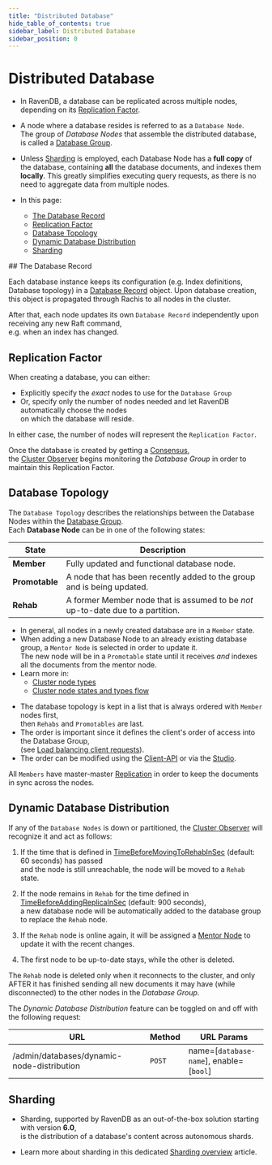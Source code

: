 ```yaml
---
title: "Distributed Database"
hide_table_of_contents: true
sidebar_label: Distributed Database
sidebar_position: 0
---
```



# Distributed Database
<Admonition type="note" title="">

* In RavenDB, a database can be replicated across multiple nodes, depending on its [Replication Factor](../../../server/clustering/distribution/distributed-database.mdx#replication-factor).  

* A node where a database resides is referred to as a `Database Node`.  
  The group of _Database Nodes_ that assemble the distributed database, is called a [Database Group](../../../studio/database/settings/manage-database-group.mdx).  

* Unless [Sharding](../../../server/clustering/distribution/distributed-database.mdx#sharding) is employed,
  each Database Node has a **full copy** of the database, containing **all** the database documents, and indexes them **locally**.
  This greatly simplifies executing query requests, as there is no need to aggregate data from multiple nodes.
  
* In this page:  
  * [The Database Record](../../../server/clustering/distribution/distributed-database.mdx#the-database-record)  
  * [Replication Factor](../../../server/clustering/distribution/distributed-database.mdx#replication-factor)  
  * [Database Topology](../../../server/clustering/distribution/distributed-database.mdx#database-topology)  
  * [Dynamic Database Distribution](../../../server/clustering/distribution/distributed-database.mdx#dynamic-database-distribution)  
  * [Sharding](../../../server/clustering/distribution/distributed-database.mdx#sharding)  

</Admonition>
## The Database Record

Each database instance keeps its configuration (e.g. Index definitions, Database topology) in a [Database Record](../../../client-api/operations/server-wide/create-database.mdx) object.
Upon database creation, this object is propagated through Rachis to all nodes in the cluster.  

After that, each node updates its own `Database Record` independently upon receiving any new Raft command,  
e.g. when an index has changed.  



## Replication Factor

When creating a database, you can either:

* Explicitly specify the _exact_ nodes to use for the `Database Group`
* Or, specify only the number of nodes needed and let RavenDB automatically choose the nodes  
  on which the database will reside.

In either case, the number of nodes will represent the `Replication Factor`.

Once the database is created by getting a [Consensus](../../../server/clustering/rachis/consensus-operations.mdx),  
the [Cluster Observer](../../../server/clustering/distribution/cluster-observer.mdx) begins monitoring the _Database Group_ in order to maintain this Replication Factor.



## Database Topology

The `Database Topology` describes the relationships between the Database Nodes within the [Database Group](../../../studio/database/settings/manage-database-group.mdx).  
Each **Database Node** can be in one of the following states:  

| State          | Description                                                                     |
|----------------|---------------------------------------------------------------------------------|
| **Member**     | Fully updated and functional database node.                                     |
| **Promotable** | A node that has been recently added to the group and is being updated.          |
| **Rehab**      | A former Member node that is assumed to be _not_ up-to-date due to a partition. |

<Admonition type="note" title="States Flow" id="states-flow" href="#states-flow">

* In general, all nodes in a newly created database are in a `Member` state.  
* When adding a new Database Node to an already existing database group, a `Mentor Node` is selected in order to update it.  
  The new node will be in a `Promotable` state until it receives _and_ indexes all the documents from the mentor node.  
* Learn more in:  
  * [Cluster node types](../../../studio/cluster/cluster-view.mdx#cluster-nodes-types)
  * [Cluster node states and types flow](../../../studio/cluster/cluster-view.mdx#cluster-nodes-states--types-flow)

</Admonition>

<Admonition type="note" title="Nodes Order" id="nodes-order" href="#nodes-order">

* The database topology is kept in a list that is always ordered with `Member` nodes first,  
  then `Rehabs` and `Promotables` are last. 
* The order is important since it defines the client's order of access into the Database Group,  
  (see [Load balancing client requests](../../../client-api/configuration/load-balance/overview.mdx)).  
* The order can be modified using the [Client-API](../../../client-api/operations/server-wide/reorder-database-members.mdx)
  or via the [Studio](../../../studio/database/settings/manage-database-group.mdx#database-group-topology---actions).  

</Admonition>

<Admonition type="info" title="Replication" id="replication" href="#replication">

All `Members` have master-master [Replication](../../../server/clustering/replication/replication-overview.mdx) in order to keep the documents in sync across the nodes.

</Admonition>


## Dynamic Database Distribution

If any of the `Database Nodes` is down or partitioned, the [Cluster Observer](../../../server/clustering/distribution/cluster-observer.mdx) will recognize it and act as follows:  

1. If the time that is defined in [TimeBeforeMovingToRehabInSec](../../../server/configuration/cluster-configuration.mdx#clustertimebeforemovingtorehabinsec) (default: 60 seconds) has passed  
   and the node is still unreachable, the node will be moved to a `Rehab` state.
   
2. If the node remains in `Rehab` for the time defined in [TimeBeforeAddingReplicaInSec](../../../server/configuration/cluster-configuration.mdx#clustertimebeforeaddingreplicainsec) (default: 900 seconds),  
   a new database node will be automatically added to the database group to replace the `Rehab` node.

3. If the `Rehab` node is online again, it will be assigned a [Mentor Node](../../../server/clustering/distribution/highly-available-tasks.mdx#responsible-node) to update it with the recent changes.

4. The first node to be up-to-date stays, while the other is deleted.

<Admonition type="warning" title="Deletion" id="deletion" href="#deletion">

The `Rehab` node is deleted only when it reconnects to the cluster,
and only AFTER it has finished sending all new documents it may have (while disconnected) to the other nodes in the _Database Group_.

</Admonition>

The _Dynamic Database Distribution_ feature can be toggled on and off with the following request:

| URL                                        | Method   | URL Params                              |
|--------------------------------------------|----------|-----------------------------------------|
| /admin/databases/dynamic-node-distribution | `POST`   | name=[`database-name`], enable=[`bool`] |



## Sharding

* Sharding, supported by RavenDB as an out-of-the-box solution starting with version **6.0**,  
  is the distribution of a database's content across autonomous shards.

* Learn more about sharding in this dedicated [Sharding overview](../../../sharding/overview.mdx) article.



